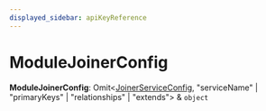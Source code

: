 ```yaml
---
displayed_sidebar: apiKeyReference
---
```



# ModuleJoinerConfig

 **ModuleJoinerConfig**: Omit&#60;[JoinerServiceConfig](../../interfaces/api_key.JoinerServiceConfig/page.mdx), "serviceName" \| "primaryKeys" \| "relationships" \| "extends"&#62; & `object`
